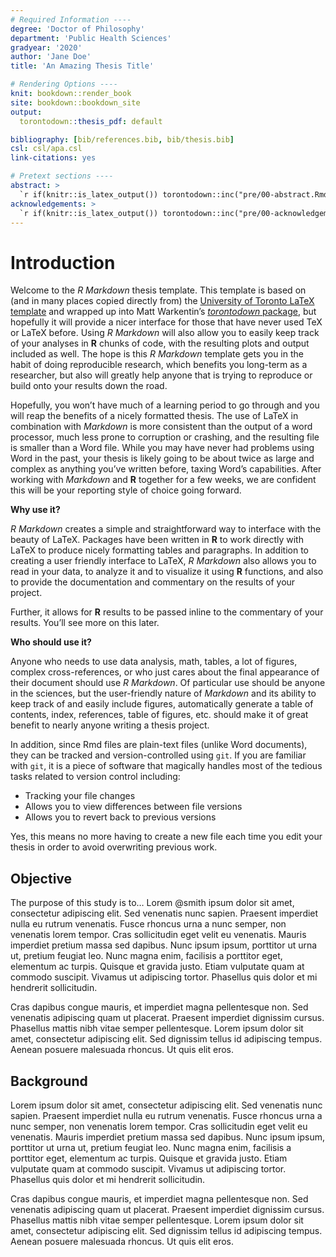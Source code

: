 ```yaml
---
# Required Information ----
degree: 'Doctor of Philosophy'
department: 'Public Health Sciences'
gradyear: '2020'
author: 'Jane Doe'
title: 'An Amazing Thesis Title'

# Rendering Options ----
knit: bookdown::render_book
site: bookdown::bookdown_site
output: 
  torontodown::thesis_pdf: default

bibliography: [bib/references.bib, bib/thesis.bib]
csl: csl/apa.csl
link-citations: yes

# Pretext sections ----
abstract: >
  `r if(knitr::is_latex_output()) torontodown::inc("pre/00-abstract.Rmd")`
acknowledgements: >
  `r if(knitr::is_latex_output()) torontodown::inc("pre/00-acknowledgements.Rmd")`
---
```


# Introduction {-}

Welcome to the _R Markdown_ thesis template. This template is based on (and in many places copied directly from) the [University of Toronto LaTeX
template][0] and wrapped up into Matt Warkentin's [*torontodown* package][1], but hopefully it will provide a nicer interface for those that have never used TeX or LaTeX before.  Using _R Markdown_ will also allow you to easily keep track of your analyses in **R** chunks of code, with the resulting plots and output included as well. The hope is this _R Markdown_ template gets you in the habit of doing reproducible research, which benefits you long-term as a researcher, but also will greatly help anyone that is trying to reproduce or build onto your results down the road.

Hopefully, you won't have much of a learning period to go through and you will reap the benefits of a nicely formatted thesis.  The use of LaTeX in combination with _Markdown_ is more consistent than the output of a word processor, much less prone to corruption or crashing, and the resulting file is smaller than a Word file. While you may have never had problems using Word in the past, your thesis is likely going to be about twice as large and complex as anything you've written before, taxing Word's capabilities. After working with _Markdown_ and **R** together for a few weeks, we are confident this will be your reporting style of choice going forward.

**Why use it?**

_R Markdown_ creates a simple and straightforward way to interface with the
beauty of LaTeX.  Packages have been written in **R** to work directly with
LaTeX to produce nicely formatting tables and paragraphs. In addition to
creating a user friendly interface to LaTeX, _R Markdown_ also allows you to
read in your data, to analyze it and to visualize it using **R** functions, and also to provide the documentation and commentary on the results of your project.

Further, it allows for **R** results to be passed inline to the commentary of
your results.  You'll see more on this later.

**Who should use it?**

Anyone who needs to use data analysis, math, tables, a lot of figures, complex cross-references, or who just cares about the final appearance of their document should use _R Markdown_. Of particular use should be anyone in the sciences, but the user-friendly nature of _Markdown_ and its ability to keep track of and easily include figures, automatically generate a table of contents, index, references, table of figures, etc. should make it of great benefit to nearly anyone writing a thesis project.

In addition, since Rmd files are plain-text files (unlike Word documents), they can be tracked and version-controlled using `git`. If you are familiar with `git`, it is a piece of software that magically handles most of the tedious tasks related to version control including:

- Tracking your file changes
- Allows you to view differences between file versions
- Allows you to revert back to previous versions

Yes, this means no more having to create a new file each time you edit your thesis in order to avoid overwriting previous work.

## Objective {-}

The purpose of this study is to... Lorem @smith ipsum dolor sit amet,
consectetur adipiscing elit. Sed venenatis nunc sapien. Praesent
imperdiet nulla eu rutrum venenatis. Fusce rhoncus urna a nunc semper,
non venenatis lorem tempor. Cras sollicitudin eget velit eu venenatis.
Mauris imperdiet pretium massa sed dapibus. Nunc ipsum ipsum, porttitor
ut urna ut, pretium feugiat leo. Nunc magna enim, facilisis a porttitor
eget, elementum ac turpis. Quisque et gravida justo. Etiam vulputate
quam at commodo suscipit. Vivamus ut adipiscing tortor. Phasellus quis
dolor et mi hendrerit sollicitudin.

Cras dapibus congue mauris, et imperdiet magna pellentesque non. Sed
venenatis adipiscing quam ut placerat. Praesent imperdiet dignissim
cursus. Phasellus mattis nibh vitae semper pellentesque. Lorem ipsum
dolor sit amet, consectetur adipiscing elit. Sed dignissim tellus id
adipiscing tempus. Aenean posuere malesuada rhoncus. Ut quis elit eros.

## Background {-}

Lorem ipsum dolor sit amet, consectetur adipiscing elit. Sed venenatis
nunc sapien. Praesent imperdiet nulla eu rutrum venenatis. Fusce rhoncus
urna a nunc semper, non venenatis lorem tempor. Cras sollicitudin eget
velit eu venenatis. Mauris imperdiet pretium massa sed dapibus. Nunc
ipsum ipsum, porttitor ut urna ut, pretium feugiat leo. Nunc magna enim,
facilisis a porttitor eget, elementum ac turpis. Quisque et gravida
justo. Etiam vulputate quam at commodo suscipit. Vivamus ut adipiscing
tortor. Phasellus quis dolor et mi hendrerit sollicitudin.

Cras dapibus congue mauris, et imperdiet magna pellentesque non. Sed
venenatis adipiscing quam ut placerat. Praesent imperdiet dignissim
cursus. Phasellus mattis nibh vitae semper pellentesque. Lorem ipsum
dolor sit amet, consectetur adipiscing elit. Sed dignissim tellus id
adipiscing tempus. Aenean posuere malesuada rhoncus. Ut quis elit eros.


[0]: https://ctan.org/tex-archive/macros/latex/contrib/ut-thesis/
[1]: https://github.com/mattwarkentin/torontodown
